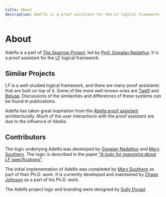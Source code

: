 ```yaml
---
title: About
description: Adelfa is a proof assistant for the LF logical framework.
---
```


# About

Adelfa is a part of [The Sparrow Project](https://sparrow.cs.umn.edu/), led by
[Prof. Gopalan Nadathur](https://www-users.cs.umn.edu/~ngopalan/). It is a proof
assistant for the [LF](https://en.wikipedia.org/wiki/Logical_framework) logical
framework.

## Similar Projects

LF is a well-studied logical framework, and there are many proof assistants that
are built on top of it. Some of the more well-known ones are
[Twelf](http://www.twelf.org/) and
[Beluga](https://complogic.cs.mcgill.ca/beluga/). Discussions of the
similarities and differences of these systems can be found in publications.

Adelfa has taken great inspiration from the [Abella proof
assistant](https://abella-prover.org/) architecturally. Much of the user
interactions with the proof assistant are due to the influence of Abella.

## Contributors

The logic underlying Adelfa was developed by [Gopalan
Nadathur](https://www-users.cs.umn.edu/~ngopalan/) and [Mary
Southern](https://www-users.cse.umn.edu/~south163/). The logic is described in
the paper ["A logic for reasoning about LF
specifications"](https://arxiv.org/abs/2107.00111).

The initial implementation of Adelfa was completed by [Mary
Southern](https://www-users.cse.umn.edu/~south163/) as part of their Ph.D. work.
It is currently developed and maintained by [Chase Johnson](https://chasej.dev/)
as a part of his Ph.D. work.

The Adelfa project logo and branding were designed by [Sully
Dyvad](https://sullydyvad.com/).

